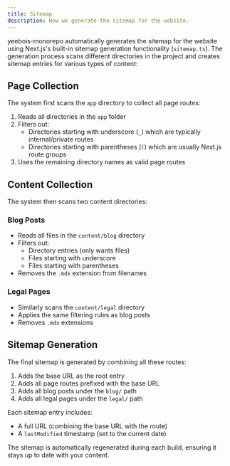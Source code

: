 ```yaml
---
title: Sitemap
description: How we generate the sitemap for the website.
---
```


yeebois-monorepo automatically generates the sitemap for the website using Next.js's built-in sitemap generation functionality (`sitemap.ts`). The generation process scans different directories in the project and creates sitemap entries for various types of content:

## Page Collection

The system first scans the `app` directory to collect all page routes:

1. Reads all directories in the `app` folder
2. Filters out:
   - Directories starting with underscore (`_`) which are typically internal/private routes
   - Directories starting with parentheses (`(`)  which are usually Next.js route groups
3. Uses the remaining directory names as valid page routes

## Content Collection

The system then scans two content directories:

### Blog Posts
- Reads all files in the `content/blog` directory
- Filters out:
  - Directory entries (only wants files)
  - Files starting with underscore
  - Files starting with parentheses
- Removes the `.mdx` extension from filenames

### Legal Pages
- Similarly scans the `content/legal` directory
- Applies the same filtering rules as blog posts
- Removes `.mdx` extensions

## Sitemap Generation

The final sitemap is generated by combining all these routes:

1. Adds the base URL as the root entry
2. Adds all page routes prefixed with the base URL
3. Adds all blog posts under the `blog/` path
4. Adds all legal pages under the `legal/` path

Each sitemap entry includes:
- A full URL (combining the base URL with the route)
- A `lastModified` timestamp (set to the current date)

The sitemap is automatically regenerated during each build, ensuring it stays up to date with your content.
